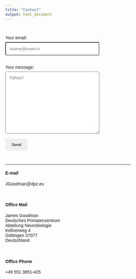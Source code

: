 ```yaml
---
title: "Contact"
output: html_document
---
```



<!--https://www.w3schools.com/howto/howto_css_contact_form.asp-->

<link rel="stylesheet" href="styles.css" type="text/css">
<link rel="stylesheet" href="./css/academicons.min.css"/>

<head>
<meta name="viewport" content="width=device-width, initial-scale=1">
<style>
body {font-family: Arial, Helvetica, sans-serif;}
* {box-sizing: border-box;}

input[type=text], select, textarea {
  width: 75%;
  padding: 12px;
  border-radius: 4px;
  box-sizing: border-box;
  margin-top: 6px;
  margin-bottom: 16px;
  resize: vertical;
}

button[type=submit] {
  padding: 12px 20px;
  border: none;
  border-radius: 4px;
  cursor: pointer;
  color: black;
}

button[type=submit]:hover {
}

<!--Commented to avoid overwriting the style keeping the top bar in check-->
<!--
.container {
  border-radius: 5px;
  padding: 20px;
}
-->
</style>
</head>

<body>
<br>
<div class="container">
  <form action="https://formspree.io/f/xjvlaakl" method="POST">
    <label for="email">Your email:</label>
    <br>
    <input type="text" id="email" name="email" placeholder="itsame@mario.it"><br>

    <label for="message">Your message:</label>
    <br>
    <textarea id="mesasge" name="message" placeholder="Yahoo!" style="height:200px"></textarea>
    <br>
    <!-- your other form fields go here -->
    <button type="submit">Send</button>
  </form>
</div><br>

<hr>

<h4>E-mail</h4>
JG<!--rumpel&commat;stiltskin&period;com-->oodm<!--harriet&commat;tubman&period;org-->an&commat;dpz&period;e<!--harrison&commat;ford&period;net-->u<br>
<br><br>

<h4>Office Mail</h4>
James Goodman<br>
Deutsches Primatenzentrum<br>
Abteilung Neurobiologie<br>
Kellnerweg 4<br>
Göttingen 37077<br>
Deutschland<br>
<br><br>

<h4>Office Phone</h4>
+49 551 3851-425<br>
<br><br>

</body>
